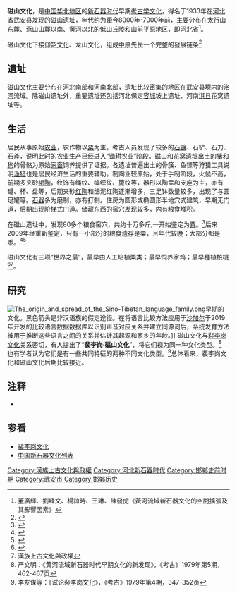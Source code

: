 {{Infobox archaeological culture
|name        = 磁山文化
|map         = 
|mapalt      = 
|altnames    =
|horizon     =
|region      = [[冀州_(九州)|冀州]]
|period      = 中國[[新石器时代|新石器时代]]
|dates       = 前6000年 – 前5000年
|typesite    = 磁山文化
|majorsites  = [[河北省|河北省]][[武安|武安县]][[磁山遗址|磁山遗址]]
|extra       = 
|precededby  = 
|followedby  = [[仰韶文化|仰韶文化]]
|module = 
}}
'''磁山文化'''，是[[中国|中国]][[华北地区|华北地区]]的[[新石器时代|新石器时代]]早期[[考古学文化|考古学文化]]，得名于1933年在[[河北省|河北省]][[武安|武安县]]发现的[[磁山遗址|磁山遗址]]，年代约为距今8000年-7000年前，主要分布在太行山东麓、燕山山麓以南、黄河以北的低山丘陵和山前平原地区，即河北省<ref>董廣輝、劉峰文、楊誼時、王琳、陳發虎《黃河流域新石器文化的空間擴張及其影響因素》</ref>。

磁山文化下接[[仰韶文化|仰韶文化]]、龙山文化，组成[[中原|中原]]先民一个完整的發展链条<ref>{{Cite web|url=https://archive.fo/6ELHo|title=河北武安建成磁山文化博物馆 |accessdate=|deadurl=yes|archiveurl=http://www.people.com.cn/GB/wenhua/22219/2566855.html|archivedate=2018-07-01}}</ref>
== 遺址 ==
磁山文化主要分布在[[河北|河北]]南部和[[河南|河南]]北部，遗址比较密集的地区在武安县境内的[[洺河|洺河]]流域。除磁山遗址外，重要遗址还包括河北保定[[容城|容城]]坡上遗址、河南[[淇县|淇县]]花窝遗址等。
== 生活 ==
居民从事原始[[农业|农业]]，农作物以[[粟|粟]]为主。考古人员发现了较多的[[石镰|石镰]]、石铲、石刀、[[石斧|石斧]]，说明此时的农业生产已经进入“锄耕农业”阶段。磁山和[[花窝遗址|花窝遗址]]出土的[[猪|猪]]和[[狗|狗]]的骨骼为原始[[家畜|家畜]]饲养提供了证据。各遗址普遍出土的骨簇、鱼镖等狩猎工具说明[[渔猎|渔猎]]也是居民经济生活的重要辅助。制陶业较原始，处于手制阶段，火候不高，前期多夹砂[[褐陶|褐陶]]，纹饰有绳纹、编织纹、篦纹等，器形以陶盂和支座为主，亦有罐、杯、盘等，后期夹砂[[红陶|红陶]]和细泥红陶逐渐增多，三足钵数量较多，出现了与圆足罐等。[[石器|石器]]多为磨制，亦有打制。住房为圆形或椭圆形半地穴式建筑，早期无门道，后期出现阶梯式门道。储藏东西的窖穴发现较多，内有粮食堆积。

在磁山遗址中，发现80多个粮食窖穴，共约十万多斤,一开始鉴定为[[粟|粟]]。<ref>{{Cite journal|title=“灰像法”在考古学中的应用|author=黄其煦|url=|journal=考古|issue=4|doi=|others=|year=1982|volume=|page=418-420|pmid=}}</ref>后来2009年经重新鉴定，只有一小部分的粮食遗存是粟，且年代较晚；大部分都是[[黍|黍]]。<ref>{{Cite journal|title=Earliest domestication of common millet (Panicum miliaceum) in East Asia extended to 10,000 years ago|author=Lu et al.|url=|journal=PNAS|issue=18|doi=|others=|year=2009|volume=106|page=7367–7372|pmid=}}</ref><ref>{{Cite web|title=考古证明中国磁山遗址是世界黍粟种植起源地|url=http://news.sciencenet.cn/htmlnews/2011/10/254112.shtm|accessdate=|author=曹国厂 王炳美|date=2011-10-19|format=|publisher=新华网|language=|archive-date=2021-03-11|archive-url=https://web.archive.org/web/20210311065726/http://news.sciencenet.cn/htmlnews/2011/10/254112.shtm|dead-url=no}}</ref>

磁山文化有三项“世界之最”，最早由人工培植粟类；最早饲养家鸡；最早種植核桃<ref>{{Cite web |url=http://www.ward.gov.cn/news_view.asp?newsid=2376 |title=磁山文化遗址 |accessdate=2018-07-12 |archive-date=2018-07-12 |archive-url=https://web.archive.org/web/20180712155026/http://www.ward.gov.cn/news_view.asp?newsid=2376 |dead-url=no }}</ref><ref>漢族上古文化與政權</ref>。

== 研究 ==
[[File:The_origin_and_spread_of_the_Sino-Tibetan_language_family.png|thumb]]早期的文化。黑色箭头是非汉语族的假定途径。在将语言比较方法应用于[[沙加尔|沙加尔]]于2019年开发的比较语言数据数据库以识别声音对应关系并建立同源词后，系统发育方法被用于推断这些语言之间的关系并估计其起源和家乡的年龄。{{sfnp|Sagart|Jacques|Lai|Ryder|2019|pp=10319–10320}}]]
磁山文化与[[裴李岗文化|裴李岗文化]]关系密切，有人提出了“'''裴李岗·磁山文化'''”，将它们视为同一种文化类型。<ref>严文明：《黄河流域新石器时代早期文化的新发现》，《考古》1979年第5期，462-467页</ref>
也有学者认为它们是有一些共同特征的两种不同文化类型。<ref>李友谋等：《试论裴李岗文化》，《考古》1979年第4期，347-352页</ref>总体看来，裴李岗文化和磁山文化后期比较接近。

==注释==
{{reflist}}
* {{citation
  | surname1 = Sagart | given1 = Laurent | author1-link = Laurent Sagart
  | surname2 = Jacques | given2 = Guillaume | author2-link = Guillaume Jacques
  | surname3 = Lai | given3 = Yunfan
  | surname4 = Ryder | given4 = Robin
  | surname5 = Thouzeau | given5 = Valentin
  | surname6 = Greenhill | given6 = Simon J.
  | surname7 = List | given7 = Johann-Mattis
  | title = Dated language phylogenies shed light on the history of Sino-Tibetan
  | journal = Proceedings of the National Academy of Sciences of the United States of America
  | volume = 116 | issue = 21 | pages = 10317–10322 | year = 2019
  | doi = 10.1073/pnas.1817972116 | doi-access = free | pmid = 31061123 | pmc = 6534992
  | lay-url = https://www.sciencedaily.com/releases/2019/05/190506151822.htm
  | lay-source = ScienceDaily | lay-date = May 6, 2019
  | postscript = .
  }}
{{refend}}

==参看==
*[[裴李岗文化|裴李岗文化]]
*[[中国新石器文化列表|中国新石器文化列表]]

{{中国新石器时代文化}}
[[Category:漢族上古文化與政權|Category:漢族上古文化與政權]]
[[Category:河北新石器时代|Category:河北新石器时代]]
[[Category:邯郸史前时期|Category:邯郸史前时期]]
[[Category:武安市|Category:武安市]]
[[Category:邯郸历史|Category:邯郸历史]]